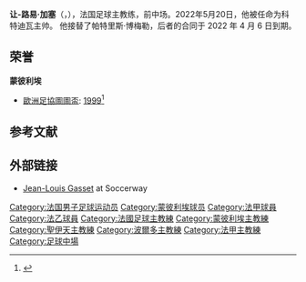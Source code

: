 {{Expand language|1=en|time=2021-03-02T04:42:31+00:00}}
{{NoteTA
|G1=足球
|G2=UEFA
|G3=法甲
}}
{{Infobox football biography
| name= 让-路易·加塞
| fullname = 
| image = Gasset MHSC.jpg
| caption = 
| birth_date  = {{birth date and age|1953|12|9|df=y}} 
| birth_place = {{FRA}}[[蒙彼利埃|蒙彼利埃]]
| currentclub  = [[波尔多足球俱乐部|波尔多]]（主教练）
| position = [[中场|中场]]
| youthyears1 = 
| youthclubs1 = 
| years1 = 1975–1985
| clubs1 = [[蒙彼利埃體育會|蒙彼利埃]]
| caps1 = 231  
| goals1 = 10 
| nationalyears1 = 
| nationalteam1 = 
| nationalcaps1 = 
| nationalgoals1 = 
| manageryears1 = 1985–1998 
| manageryears2 = 1998–1999 
| manageryears3 = 2000–2001 
| manageryears4 = 2001–2003 
| manageryears5 = 2003–2004 
| manageryears6 = 2005–2006 
| manageryears7 = 2007–2010 
| manageryears8 = 2010–2012
| manageryears9 = 2013–2016
| manageryears10 = 2017
| manageryears11 = 2017
| manageryears12 = 2017–2019
| manageryears13 = 2020–
| managerclubs1 = [[蒙彼利埃體育會|蒙彼利埃]]（助教）
| managerclubs2 = [[蒙彼利埃體育會|蒙彼利埃]] 
| managerclubs3 = [[卡昂馬萊伯體育會|卡昂]] 
| managerclubs4 = [[巴黎圣日耳曼足球俱乐部|巴黎圣日耳曼]]（助教）
| managerclubs5 = [[皇家西班牙人體育俱樂部|西班牙人]]（助教）
| managerclubs6 = [[伊斯特尔足球俱乐部|伊斯特尔]] 
| managerclubs7 = [[波尔多足球俱乐部|波尔多]]（助教）
| managerclubs8 = [[法國國家足球隊|法国]]（助教）
| managerclubs9 = [[巴黎圣日耳曼足球俱乐部|巴黎圣日耳曼]]（助教）
| managerclubs10 = [[蒙彼利埃體育會|蒙彼利埃]]
| managerclubs11 = [[聖伊天體育會|聖伊天]]（助教）
| managerclubs12 = [[聖伊天體育會|聖伊天]]
| managerclubs13 = [[波尔多足球俱乐部|波尔多]]
}}
'''让-路易·加塞'''（{{lang-fr|Jean-Louis Gasset}}，{{bd|1953年|12月9日}}），法国足球主教练，前中场。2022年5月20日，他被任命为科特迪瓦主帅。 他接替了帕特里斯·博梅勒，后者的合同于 2022 年 4 月 6 日到期。

==荣誉==
'''蒙彼利埃'''
*[[歐洲足協圖圖盃|歐洲足協圖圖盃]]: [[1999年歐洲足協圖圖盃|1999]]<ref>{{cite web |url=http://www.mhscfoot.com/saison99-00.php |title=Saison 99–00 |publisher=[[Montpellier_HSC|Montpellier HSC]] |access-date=2008-04-03 |archive-url=https://web.archive.org/web/20080229061822/http://www.mhscfoot.com/saison99-00.php |archive-date=2008-02-29 |language=fr |url-status=yes }}</ref>

==参考文献==
{{reflist}}

==外部链接==
*[https://int.soccerway.com/coaches/jean-louis-gasset/304825/ Jean-Louis Gasset] {{Wayback|url=https://int.soccerway.com/coaches/jean-louis-gasset/304825/ |date=20201023041528 }} at Soccerway

{{DEFAULTSORT:Gasset, Jean-Louis}}
[[Category:法国男子足球运动员|Category:法国男子足球运动员]]
[[Category:蒙彼利埃球员|Category:蒙彼利埃球员]]
[[Category:法甲球員|Category:法甲球員]]
[[Category:法乙球員|Category:法乙球員]]
[[Category:法國足球主教練|Category:法國足球主教練]]
[[Category:蒙彼利埃主教練|Category:蒙彼利埃主教練]]
[[Category:聖伊天主教練|Category:聖伊天主教練]]
[[Category:波爾多主教練|Category:波爾多主教練]]
[[Category:法甲主教練|Category:法甲主教練]]
[[Category:足球中場|Category:足球中場]]